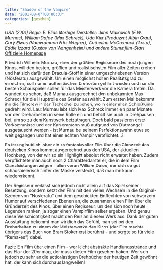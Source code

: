 ```yaml
---
title: "Shadow of the Vampire"
date: "2001-08-07T00:00:33"
categories: [gesehen]
---
```


*USA (2001)
Regie: E. Elias Merhige
Darsteller: John Malkovich (F.W. Murnau), William Dafoe (Max Schreck), Udo Kier (Produzent Albin Grau), Cary Elwes (Kameramann Fritz Wagner), Catherine McCormack (Greta), Eddie Izzard (Gustav von Wangenheim) und andere Stummfilm-Stars*
[Offizielle Homepage](http://www.shadow-of-the-vampire.de)

Friedrich Wilhelm Murnau, einer der größten Regisseure des noch jungen Kinos, will den besten, größten und realistischsten Film aller Zeiten drehen und hat sich dafür den Dracula-Stoff in einer umgeschriebenen Version (Nosferatu) ausgewählt. Um einen möglichst hohen Realitätsgrad zu erreichen, soll nur an authentischen Drehorten gefilmt werden und nur die besten Schauspieler sollen für das Meisterwerk vor die Kamera treten. Da wundert es schon, daß Murnau ausgerechnet den unbekannten Max Schreck für die Hauptrolle des Grafen auswählt. Zum ersten Mal bekommt ihn die Filmcrew in der Tschechei zu sehen, wo in einer alten Schloßruine gedreht wird. Laut Murnau lebt sich Max Schreck immer ein paar Monate vor den Dreharbeiten in seine Rolle ein und behält sie auch in Drehpausen bei, um so zu dem Kunstwerk beizutragen. Doch bald passieren erste Vorkommnisse und der Kameramann muß aufgrund von Blutmangel ausgetauscht werden - ist Murnau bei seinem Perfektionswahn etwa so weit gegangen und hat einen echten Vampir verpflichtet...?

Es ist unglaublich, aber ein so fantasievoller Film über die Glanzzeit des deutschen Kinos kommt ausgerechnet aus den USA, der aktuellen Hochburg, von der wir so ein Highlight absolut nicht erwartet haben. Zudem verpflichtete man auch noch 2 Charakterdarsteller, die in dem Film Glanzleistungen zeigen - allen voran William Dafoe, der sich so gut schauspielerisch hinter der Maske versteckt, daß man ihn kaum wiedererkennt.
 
Der Regisseur verlässt sich jedoch nicht allein auf das Spiel seiner Besetzung, sondern setzt den Film mit den vielen Wechseln in die Original-Szenen von "Nosferatu" und dem geschickten Einflechten von schwarzem Humor auf verschiedenen Ebenen an, die zusammen einen Film über die Gründerzeit des Kinos, über einen Regisseur, um den sich noch heute Legenden ranken, ja sogar einen Vampirfilm selber ergeben. Und genau diese Vielschichtigkeit macht den Reiz an diesem Werk aus. Dank der guten Ausstattung bekommt man wirklich das Gefühl, man sei bei den Dreharbeiten zu einem der Meisterwerke des Kinos (der Film machte übrigens das Buch von Bram Stoker erst berühmt - und sorgte so für viele "Remakes") dabei.

Fazit: Ein Film über einen Film - wer leicht abstrakte Handlungsstränge und das Flair der 20er mag, der muss diesen Film gesehen haben. Wer sich jedoch zu sehr an die actionlastigen Drehbücher der heutigen Zeit gewöhnt hat, der kann sich durchaus langweilen!
